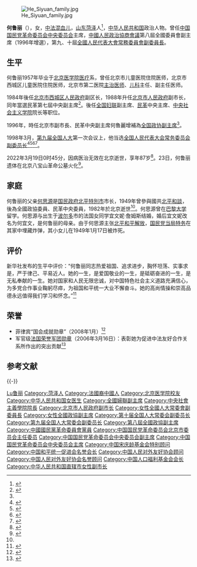 
{{Infobox_officeholder
| name = 何鲁丽
| image name = 
| width = 
| office = [[中国国民党革命委员会|中国国民党革命委员会]][[中国国民党革命委员会中央委员会|中央委员会主席]]
| period = 1996年11月11日－2007年12月15日
| 前任 = [[李沛瑶|李沛瑶]]
| 继任 = [[周铁农|周铁农]]
| office1 = {{PRC}}<br>[[全国人民代表大会常务委员会副委员长|全国人民代表大会常务委员会副委员长]]
| term1 = [[第九届全国人民代表大会|第九届全国人民代表大会]]<br>[[第十届全国人民代表大会|第十届全国人民代表大会]]
| term_start1 = 1998年3月16日
| term_end1 = 2008年3月15日
| 1blankname1 = 委员长
| 1namedata1 = [[李鹏|李鹏]]{{to}}[[吴邦国|吴邦国]]
| office2 = {{CPPCC logo}} [[中国人民政治协商会议|中国人民政治协商会议]][[中国人民政治协商会议全国委员会副主席|全国委员会副主席]]（补选）
| term_start2 = 1996年3月13日
| term_end2 = 1998年3月16日
| chairman2 = [[李瑞环|李瑞环]]
| office3 = [[中国国民党革命委员会|中国国民党革命委员会]][[中国国民党革命委员会中央委员会|中央委员会副主席]]
| term_start3 = 1988年11月19日
| term_end3 = 1996年11月11日
| chairman3 = [[朱学范|朱学范]]{{to}}空缺
{{Collapsed infobox section begin|其他职务}}
| office4 = [[中国人口福利基金会|中国人口福利基金会]]会长
| term_start4 = 1999年2月8日
| term_end4 = 2004年11月19日
| 前任4 = [[谷牧|谷牧]]
| 继任4 = 苗霞（理事长）<br/>[[蒋正华|蒋正华]]（会长）
| office5 = [[file:Red_star.svg|18px]] [[中央社会主义学院|中央社会主义学院]]院长
| term_start5 = 1999年3月
| term_end5 = 2008年10月18日
| 前任5 = [[杨纪珂|杨纪珂]]
| 继任5 = [[严隽琪|严隽琪]]
| office6 = [[中华全国妇女联合会|中华全国妇女联合会]]副主席<br>（排名第九）
| term_start6 = 1993年9月6日
| term_end6 = 1998年9月4日
| chairman6 = [[陈慕华|陈慕华]]
{{Collapsed infobox section end}}
| Sex = 女
| different name = 
| party = [[中国国民党革命委员会|中国国民党革命委员会]]
| Native place = [[山东省|山东]][[菏泽市|菏泽]]
| date of birth = {{birth date|1934|6|7}}
| place of birth = {{CHN-1928}}[[山东省_(中华民国)|山东省]][[济南市|济南市]]
| date of death = {{death date and age|2022|3|19|1934|6|7}}
| place of death = {{CHN-1949}}[[北京市|北京市]]
| religion = [[无神论|无神论]]
| spouse = 荣国煌
| relatives = [[何思源|何思源]]（父）<br>何宜文（母，[[法國人|法國人]]）
| awards = {{法国荣誉军团勋章|type=4}}
| educate = * [[天津新亚小学|天津新亚小学]]
* [[西安化育小学|西安化育小学]]
* [[齐鲁中学|齐鲁中学]]
* [[北京市第一女子中学|北京市第一女子中学]]
* [[北京大学医学部|北京医学院]]医疗系
| past = * <span style="color: blue;">[[中国国民党革命委员会|民革]]中央副主席<br />（1988年－1996年）</span>
* <span style="color: blue;">[[北京市人民政府|北京市人民政府]][[北京市市长列表|副市长]]<br />（1988年－1996年）</span>
* <span style="color: blue;">[[中华全国妇女联合会|中华全国妇女联合会]]副主席<br />（1993年－1996年）</span>
* <span style="color: blue;">[[中国国民党革命委员会|民革]]中央主席<br />（1996年11月－2007年12月）</span>
* <span style="color: blue;">第八届[[全国政协副主席|全国政协副主席]]<br />（1996年－1998年3月）</span>
* <span style="color: blue;">第九、十届[[全国人大常委会副委员长|全国人大常委会副委员长]]<br />（1998年3月－2008年3月）</span>
* <span style="color: blue;">[[中央社会主义学院|中央社会主义学院]]院长<br />（1998年－2008年10月）</span>
| work = 
}}
[[File:He_Siyuan_family.jpg|thumb]]

'''何鲁丽'''（{{bd|1934年|6月7日|catIdx=H何|2022年|3月19日}}），女，[[中国人|中]][[法兰西人|法]][[混血儿|混血儿]]，[[山东省|山东]][[菏泽市|菏泽]]人<ref>{{cite web|title=何鲁丽简历|url=http://news.xinhuanet.com/ziliao/2002-01/23/content_250839.htm|accessdate=2008-06-28|website=新华网|archive-url=https://web.archive.org/web/20150130151333/http://news.xinhuanet.com/ziliao/2002-01/23/content_250839.htm|archive-date=2015-01-30|dead-url=no}}</ref>，[[中华人民共和国|中华人民共和国]]政治人物。曾任[[中国国民党革命委员会中央委员会|中国国民党革命委员会中央委员会]]主席，[[中國人民政治協商會議|中國人民政治協商會議]]第八屆全國委員會副主席（1996年增選），第九、十屆[[全國人民代表大會常務委員會副委員長|全國人民代表大會常務委員會副委員長]]。

== 生平 ==
何鲁丽1957年毕业于[[北京医学院|北京医学院]][[医疗|医疗]]系，曾任北京市儿童医院住院医师，北京市西城区儿童医院住院医师，北京市第二医院[[主治医师|主治医师]]、[[小兒科|儿科]]主任、副主任医师。

1984年後任[[北京市|北京市]][[西城区|西城区]][[人民政府|人民政府]]副区长，1988年升任[[北京市人民政府|北京市人民政府]]副市长，同年當選民革第七屆中央副主席<ref name="缺">{{cite news|author=特約記者 梁國仁|title=〈作為民革代表 替補李沛瑤空缺〉|publisher=《明報》|location=香港|date=1996-03-01}}</ref>。後任[[中华全国妇女联合会|全国妇联]]副主席、[[中国国民党革命委员会|民革]]中央主席、[[中央社会主义学院|中央社会主义学院]]院长等职位。

1996年，時任北京市副市長、民革中央副主席何魯麗增補為[[中国人民政治协商会议全国委员会副主席|全国政协副主席]]<ref name="缺" />。

1998年3月，[[第九届全国人民代表大会|第九届全国人大]]第一次会议上，他当选[[全国人民代表大会常务委员会副委员长|全国人民代表大会常务委员会副委员长]]<ref>{{Cite book|title=新中国50年 中|last=韩泰华主编|publisher=北京：[[红旗出版社|红旗出版社]]|year=1999.11|isbn=7-5051-0423-3|pages=897}}</ref><ref>{{Cite book|title=第九届全国人民代表大会及其常务委员会会议大事记 1998．3-2003．2|last=全国人大常委会办公厅秘书一局编|publisher=北京：[[中国民主法制出版社|中国民主法制出版社]]|year=2004.01|isbn=7-80078-793-1|pages=405}}</ref><ref>{{Cite book|title=中华人民共和国年鉴 1998 总第18期|last=中华人民共和国年鉴编辑部编辑|publisher=[[中国年鉴社|中国年鉴社]]|year=1999.01|isbn=7-80056-903-9|pages=41}}</ref><ref>{{Cite book|title=中华人民共和国通鉴|last=龙德，蔡翔主编|publisher=沈阳：[[辽宁人民出版社|辽宁人民出版社]]|year=2000.12|isbn=7-205-04473-1|pages=1832}}</ref>。

2022年3月19日0时45分，因病医治无效在北京逝世，享年87岁<ref>{{Cite web|title=何鲁丽同志逝世|url=http://www.news.cn/politics/2022-03/19/c_1128485491.htm|access-date=2022-03-19|author=新华网|work=新华网|archive-date=2022-03-31|archive-url=https://web.archive.org/web/20220331192354/http://www.news.cn/politics/2022-03/19/c_1128485491.htm}}</ref>。23日，何鲁丽遗体在北京八宝山革命公墓火化<ref>{{cite web |title=何鲁丽同志遗体在京火化　习近平栗战书汪洋等到八宝山革命公墓送别 |url=http://www.news.cn/politics/leaders/2022-03/23/c_1128496494.htm |website=新华网 |accessdate=2022-03-23 |archive-date=2022-05-10 |archive-url=https://web.archive.org/web/20220510223838/http://www.news.cn/politics/leaders/2022-03/23/c_1128496494.htm }}</ref>。

== 家庭 ==
何鲁丽的父亲[[何思源|何思源]]是[[国民政府|国民政府]][[北平市|北平特別市]]市长，1949年曾參與國共[[北平和談|北平和談]]，後為全國政協委員、民革中央委員，1982年於北京逝世<ref name=缺/>。何思源曾在[[巴黎大学_(1896年)|巴黎大学]]留学。何思源与出生于[[波尔多|波尔多]]市的法国女同学宜文妮·詹姆斯结婚，婚后宜文妮改名为何宜文，是何鲁丽的母亲。由于何思源主张[[北平和平解放|北平和平解放]]，[[中華民國政府|国民党当局]][[特务|特务]]在其家中埋藏炸弹，其小女儿在1949年1月17日被炸死。

== 评价 ==
新华社发布的生平中评价：“何鲁丽同志热爱祖国、追求进步，胸怀坦荡、实事求是，严于律己、平易近人。她的一生，是爱国敬业的一生，是砥砺奋进的一生，是无私奉献的一生。她对国家和人民无限忠诚，对中国特色社会主义道路充满信心，为多党合作事业鞠躬尽瘁，为祖国和平统一大业不懈奋斗。她的高尚情操和崇高品德永远值得我们学习和怀念。”<ref>{{cite web |title=何鲁丽同志生平 |url=http://www.news.cn/politics/2022-03/23/c_1128496778.htm |website=新华网 |accessdate=2022-03-23 |archive-date=2022-05-23 |archive-url=https://web.archive.org/web/20220523083242/http://www.news.cn/politics/2022-03/23/c_1128496778.htm }}</ref>

==荣誉==
* 菲律宾“国会成就勋章”（2008年1月）<ref>{{cite web|title=菲律宾众参两院议长会见何鲁丽(图)|url=http://news.sohu.com/20080118/n254740483.shtml|accessdate=2019年7月25日|author=许林贵|date=2008年1月18日|publisher=新华网|archive-url=https://web.archive.org/web/20190725151410/http://news.sohu.com/20080118/n254740483.shtml|archive-date=2019年7月25日|dead-url=no}}</ref>
* 军官级[[法国荣誉军团勋章|法国荣誉军团勋章]]（2006年3月16日）：表彰她为促进中法友好合作关系所作出的突出贡献<ref>{{cite news|url=http://old.minge.gov.cn/minge/txt/2008-09/05/content_2456025_6.htm|title=附录：中国国民党革命委员会大事记（六）|work=团结报|publisher=民革中央|date=2016-10-19|access-date=2019-07-25|archive-url=https://web.archive.org/web/20190725153618/http://old.minge.gov.cn/minge/txt/2008-09/05/content_2456025_6.htm|archive-date=2019-07-25|dead-url=yes}}</ref>

==参考文献==
{{Reflist}} 

{{-}}
{{start box}}
{{s-ppo|{{PRC}}[[民主党派|民主党派]]}}
{{s-before|[[覃异之|覃异之]]}}
{{s-title|[[中国国民党革命委员会北京市委员会|中国国民党革命委员会北京市委员会]]主任委员|1992年－1997年}}
{{s-after|[[韩汝琦|韩汝琦]]}}
{{s-before|[[李沛瑤|李沛瑤]]}}
{{s-title|[[中国国民党革命委员会中央委员会|中国国民党革命委员会中央委员会]]主席|1996年11月－2007年12月}}
{{s-after|[[周鐵農|周鐵農]]}}
{{s-before|[[杨纪珂|杨纪珂]]}}
{{s-title|[[中央社会主义学院|中央社会主义学院]]院长|1998年－2008年10月}}
{{s-after|[[严隽琪|严隽琪]]}}
{{end box}}

{{全国人大常委会副委员长}}
{{全国政协副主席}}
{{Navboxes 
| title  = 何鲁丽在[[中国国民党革命委员会|中国国民党革命委员会]]的职务
| list1  =
{{中国国民党革命委员会第七届中央委员会}}
{{中国国民党革命委员会第八届中央委员会}}
{{中国国民党革命委员会第九届中央委员会}}
{{中国国民党革命委员会第十届中央委员会}}
}}
{{Navboxes 
| title  = 何鲁丽在[[中华全国妇女联合会|中华全国妇女联合会]]的职务
| list1  =
{{中华全国妇女联合会第七届执行委员会}}
}}
{{Navboxes 
| title  = 何鲁丽在[[中国宋庆龄基金会|中国宋庆龄基金会]]的职务
| list1  =
{{宋庆龄基金会第四届理事会}}
{{中国宋庆龄基金会第五届理事会}}
{{中国宋庆龄基金会第六届理事会}}
}}
{{Navboxes 
| title  = 何鲁丽在[[中国和平统一促进会|中国和平统一促进会]]的职务
| list1  =
{{中国和平统一促进会第八届理事会}}
}}
{{Navboxes
| title  = 何鲁丽在[[中国人民对外友好协会|中国人民对外友好协会]]的职务
| list1  =
{{中国人民对外友好协会第八届全国理事会}}
{{中国人民对外友好协会第九届全国理事会}}
{{中国人民对外友好协会第十届全国理事会}}
}}

{{Authority control}}
{{DEFAULTSORT:He Luli}}
[[Category:何姓|Lu鲁丽]]
[[Category:菏泽人|Category:菏泽人]]
[[Category:法國裔中國人|Category:法國裔中國人]]
[[Category:北京医学院校友|Category:北京医学院校友]]
[[Category:中华人民共和国女医生|Category:中华人民共和国女医生]]
[[Category:全國婦聯副主席|Category:全國婦聯副主席]]
[[Category:中央社會主義學院院長|Category:中央社會主義學院院長]]
[[Category:北京市人民政府副市长|Category:北京市人民政府副市长]]
[[Category:女性全國人大常委會副委員長|Category:女性全國人大常委會副委員長]]
[[Category:女性全國政協副主席|Category:女性全國政協副主席]]
[[Category:第十届全国人大常委会副委员长|Category:第十届全国人大常委会副委员长]]
[[Category:第九届全国人大常委会副委员长|Category:第九届全国人大常委会副委员长]]
[[Category:第八屆全國政協副主席|Category:第八屆全國政協副主席]]
[[Category:中國國民黨革命委員會黨員|Category:中國國民黨革命委員會黨員]]
[[Category:中国国民党革命委员会北京市委员会主任委员|Category:中国国民党革命委员会北京市委员会主任委员]]
[[Category:中国国民党革命委员会中央委员会副主席|Category:中国国民党革命委员会中央委员会副主席]]
[[Category:中国国民党革命委员会中央委员会主席|Category:中国国民党革命委员会中央委员会主席]]
[[Category:中国宋庆龄基金会特别顾问|Category:中国宋庆龄基金会特别顾问]]
[[Category:中国和平统一促进会名誉会长|Category:中国和平统一促进会名誉会长]]
[[Category:中国人民对外友好协会顾问|Category:中国人民对外友好协会顾问]]
[[Category:中国人民对外友好协会名誉顾问|Category:中国人民对外友好协会名誉顾问]]
[[Category:中国人口福利基金会会长|Category:中国人口福利基金会会长]]
[[Category:中华人民共和国直辖市女性副市长|Category:中华人民共和国直辖市女性副市长]]